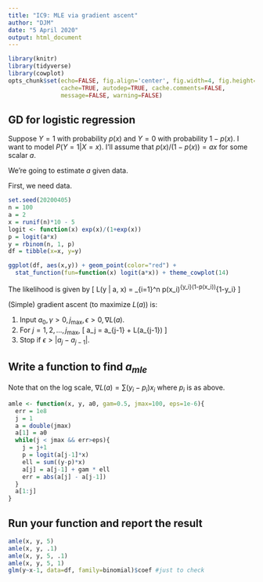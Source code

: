 ```yaml
---
title: "IC9: MLE via gradient ascent"
author: "DJM"
date: "5 April 2020"
output: html_document
---
```



```r
library(knitr)
library(tidyverse)
library(cowplot)
opts_chunk$set(echo=FALSE, fig.align='center', fig.width=4, fig.height=3,
               cache=TRUE, autodep=TRUE, cache.comments=FALSE,
               message=FALSE, warning=FALSE)
```


## GD for logistic regression

Suppose $Y=1$ with probability $p(x)$ and $Y=0$ with probability $1-p(x)$. I want to model $P(Y=1| X=x)$. I'll assume that $p(x)/(1-p(x)) = ax$ for some scalar $a$. 

We're going to estimate $a$ given data.

First, we need data.

```r
set.seed(20200405)
n = 100
a = 2
x = runif(n)*10 - 5
logit <- function(x) exp(x)/(1+exp(x))
p = logit(a*x)
y = rbinom(n, 1, p)
df = tibble(x=x, y=y)
```

```r
ggplot(df, aes(x,y)) + geom_point(color="red") +
  stat_function(fun=function(x) logit(a*x)) + theme_cowplot(14)
```

The likelihood is given by
\[
L(y | a, x) = \prod_{i=1}^n p(x_i)^{y_i}(1-p(x_i))^{1-y_i}
\]

(Simple) gradient ascent (to maximize $L(a)$) is:

1. Input $a_0, \gamma>0, j_\max, \epsilon>0, \nabla L(a)$.
2. For $j=1,2,\ldots, j_\max$,
\[
a_j = a_{j-1} + \gamma \nabla L(a_{j-1})
\]
3. Stop if $\epsilon > |a_j - a_{j-1}|$.

## Write a function to find $a_{mle}$

Note that on the log scale, $\nabla L(a) = \sum (y_i - p_i) x_i$ where $p_i$ is as above.


```r
amle <- function(x, y, a0, gam=0.5, jmax=100, eps=1e-6){
  err = 1e8
  j = 1
  a = double(jmax)
  a[1] = a0
  while(j < jmax && err>eps){
    j = j+1
    p = logit(a[j-1]*x)
    ell = sum((y-p)*x)
    a[j] = a[j-1] + gam * ell
    err = abs(a[j] - a[j-1])
  }
  a[1:j]
}

```


## Run your function and report the result

```r
amle(x, y, 5)
amle(x, y, .1)
amle(x, y, 5, .1)
amle(x, y, 5, 1)
glm(y~x-1, data=df, family=binomial)$coef #just to check
```
